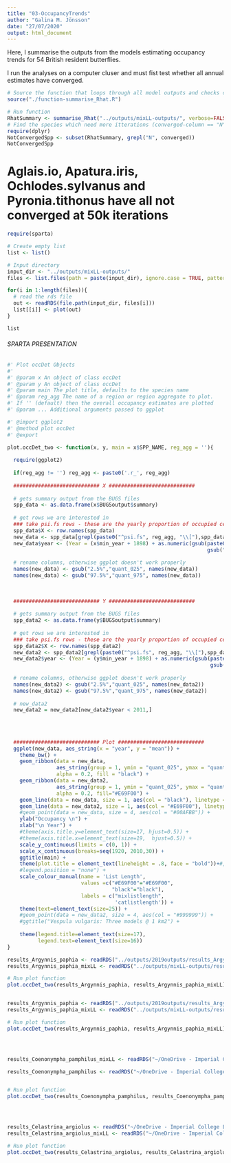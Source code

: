 ```yaml
---
title: "03-OccupancyTrends"
author: "Galina M. Jönsson"
date: "27/07/2020"
output: html_document
---
```

Here, I summarise the outputs from the models estimating occupancy trends for 54 British resident butterflies. 

I run the analyses on a computer cluser and must fist test whether all annual estimates have converged. 

```r
# Source the function that loops through all model outputs and checks convergence, i.e. is Rhat >1.1?
source("./function-summarise_Rhat.R")

# Run function
RhatSummary <- summarise_Rhat("../outputs/mixLL-outputs/", verbose=FALSE)
# Find the species which need more itterations (converged-column == "N")
require(dplyr)
NotConvergedSpp <- subset(RhatSummary, grepl("N", converged))
NotConvergedSpp
```
# Aglais.io, Apatura.iris, Ochlodes.sylvanus and Pyronia.tithonus have all not converged at 50k iterations


```r
require(sparta)

# Create empty list
list <- list() 

# Input directory
input_dir <- "../outputs/mixLL-outputs/"
files <- list.files(path = paste(input_dir), ignore.case = TRUE, pattern = '\\.rds$') # list of the files to loop through

for(i in 1:length(files)){
  # read the rds file
  out <- readRDS(file.path(input_dir, files[i])) 
  list[[i]] <- plot(out)
}

list
```




###### SPARTA PRESENTATION

```r
#' Plot occDet Objects
#' 
#' @param x An object of class occDet
#' @param y An object of class occDet
#' @param main The plot title, defaults to the species name
#' @param reg_agg The name of a region or region aggregate to plot.
#' If '' (default) then the overall occupancy estimates are plotted
#' @param ... Additional arguments passed to ggplot

#' @import ggplot2
#' @method plot occDet
#' @export

plot.occDet_two <- function(x, y, main = x$SPP_NAME, reg_agg = ''){
  
  require(ggplot2)
  
  if(reg_agg != '') reg_agg <- paste0('.r_', reg_agg)
  
  ############################ X ############################
  
  # gets summary output from the BUGS files 
  spp_data <- as.data.frame(x$BUGSoutput$summary)
  
  # get rows we are interested in
  ### take psi.fs rows - these are the yearly proportion of occupied cells ###
  spp_data$X <- row.names(spp_data)
  new_data <- spp_data[grepl(paste0("^psi.fs", reg_agg, "\\["),spp_data$X),]
  new_data$year <- (Year = (x$min_year + 1898) + as.numeric(gsub(paste0("psi.fs", reg_agg), "", 
                                                                 gsub("\\[|\\]","", row.names(new_data)))))
  
  # rename columns, otherwise ggplot doesn't work properly    
  names(new_data) <- gsub("2.5%","quant_025", names(new_data))
  names(new_data) <- gsub("97.5%","quant_975", names(new_data))
  
  
  
  ############################ Y ############################
  
  # gets summary output from the BUGS files 
  spp_data2 <- as.data.frame(y$BUGSoutput$summary)
  
  # get rows we are interested in
  ### take psi.fs rows - these are the yearly proportion of occupied cells ###
  spp_data2$X <- row.names(spp_data2)
  new_data2 <- spp_data2[grepl(paste0("^psi.fs", reg_agg, "\\["),spp_data2$X),]
  new_data2$year <- (Year = (y$min_year + 1898) + as.numeric(gsub(paste0("psi.fs", reg_agg), "", 
                                                                  gsub("\\[|\\]","", row.names(new_data2)))))
  
  # rename columns, otherwise ggplot doesn't work properly    
  names(new_data2) <- gsub("2.5%","quant_025", names(new_data2))
  names(new_data2) <- gsub("97.5%","quant_975", names(new_data2))
  
  # new_data2
  new_data2 = new_data2[new_data2$year < 2011,]
  
  
  
  
  ############################ Plot ############################
  ggplot(new_data, aes_string(x = "year", y = "mean")) + 
    theme_bw() +
    geom_ribbon(data = new_data,
                aes_string(group = 1, ymin = "quant_025", ymax = "quant_975"),
                alpha = 0.2, fill = "black") +
    geom_ribbon(data = new_data2,
                aes_string(group = 1, ymin = "quant_025", ymax = "quant_975"),
                alpha = 0.2, fill="#E69F00") +
    geom_line(data = new_data, size = 1, aes(col = "black"), linetype = "solid") +
    geom_line(data = new_data2, size = 1, aes(col = "#E69F00"), linetype = "dotdash") +
    #geom_point(data = new_data, size = 4, aes(col = "#00AFBB")) +
    ylab("Occupancy \n") +
    xlab("\n Year") +
    #theme(axis.title.y=element_text(size=17, hjust=0.5)) +
    #theme(axis.title.x=element_text(size=19,  hjust=0.5)) +
    scale_y_continuous(limits = c(0, 1)) +
    scale_x_continuous(breaks=seq(1920, 2010,30)) +
    ggtitle(main) + 
    theme(plot.title = element_text(lineheight = .8, face = "bold"))+#,
    #legend.position = "none") +
    scale_colour_manual(name = 'List Length', 
                        values =c("#E69F00"="#E69F00",
                                  "black"="black"), 
                        labels = c("mixlistlength", 
                                   'catlistlength')) +
    theme(text=element_text(size=25)) +
    #geom_point(data = new_data2, size = 4, aes(col = "#999999")) +
    #ggtitle("Vespula vulgaris: Three models @ 1 km2") +
    
    theme(legend.title=element_text(size=17), 
          legend.text=element_text(size=16)) 
}

results_Argynnis_paphia <- readRDS("../outputs/2019outputs/results_Argynnis_paphia_watson_50k.rds")
results_Argynnis_paphia_mixLL <- readRDS("../outputs/mixLL-outputs/results_Argynnis_paphia_watson_mixLL.rds")

# Run plot function
plot.occDet_two(results_Argynnis_paphia, results_Argynnis_paphia_mixLL)


results_Argynnis_paphia <- readRDS("../outputs/2019outputs/results_Argynnis_paphia_watson_50k.rds")
results_Argynnis_paphia_mixLL <- readRDS("../outputs/mixLL-outputs/results_Argynnis_paphia_watson_mixLL.rds")

# Run plot function
plot.occDet_two(results_Argynnis_paphia, results_Argynnis_paphia_mixLL)




results_Coenonympha_pamphilus_mixLL <- readRDS("~/OneDrive - Imperial College London/backup/MacBookPro/Desktop/LepidopteraFD/outputs/mixLL-outputs/results_Coenonympha_pamphilus_ctag_mixLL.rds")

results_Coenonympha_pamphilus <- readRDS("~/OneDrive - Imperial College London/backup/MacBookPro/Desktop/LepidopteraFD/outputs/2019outputs/results_Coenonympha_pamphilus_ctag.rds")


# Run plot function
plot.occDet_two(results_Coenonympha_pamphilus, results_Coenonympha_pamphilus_mixLL)




results_Celastrina_argiolus <- readRDS("~/OneDrive - Imperial College London/backup/MacBookPro/Desktop/LepidopteraFD/outputs/2019outputs/results_Celastrina_argiolus_crick.rds")
results_Celastrina_argiolus_mixLL <- readRDS("~/OneDrive - Imperial College London/backup/MacBookPro/Desktop/LepidopteraFD/outputs/mixLL-outputs/results_Celastrina_argiolus_ctag_mixLL.rds")

# Run plot function
plot.occDet_two(results_Celastrina_argiolus, results_Celastrina_argiolus_mixLL)
```




